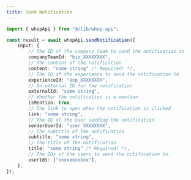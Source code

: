 ```yaml
---
title: Send Notification
---
```


```typescript
import { whopApi } from "@/lib/whop-api";

const result = await whopApi.sendNotification({
	input: {
		// The ID of the company team to send the notification to
		companyTeamId: "biz_XXXXXXXX",
		// The content of the notification
		content: "some string" /* Required! */,
		// The ID of the experience to send the notification to
		experienceId: "exp_XXXXXXXX",
		// An external ID for the notification
		externalId: "some string",
		// Whether the notification is a mention
		isMention: true,
		// The link to open when the notification is clicked
		link: "some string",
		// The ID of the user sending the notification
		senderUserId: "user_XXXXXXXX",
		// The subtitle of the notification
		subtitle: "some string",
		// The title of the notification
		title: "some string" /* Required! */,
		// The IDs of the users to send the notification to.
		userIds: ["xxxxxxxxxxx"],
	},
});

```
